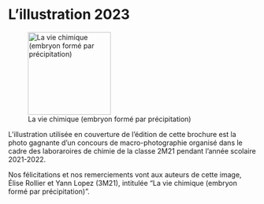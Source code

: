 # L'illustration 2023 {-}

::: {.center data-latex=""}
![La vie chimique (embryon formé par précipitation)](cover.jpg){height=12em}  
:::


L'illustration utilisée en couverture de l'édition de cette brochure est la photo gagnante d'un concours de macro-photographie organisé dans le cadre des laboraroires de chimie de la classe 2M21 pendant l'année scolaire 2021-2022.

Nos félicitations et nos remerciements vont aux auteurs de cette image, Élise Rollier et Yann Lopez (3M21), intitulée "La vie chimique (embryon formé par précipitation)".
